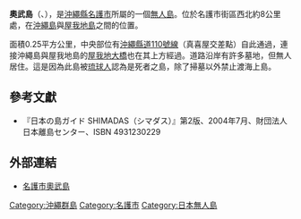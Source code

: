 {{coord|26|38|21|N|128|01|58|E|region:JP-47|display=title}}
{{Infobox islands
|name = 奧武島
|image  = [[File:Ou_Island,_Nago.jpg|center]]
|area km2 = 0.25
|coastline km = 1.25
|elevation m = 29
|highest mount= 
|archipelago = [[沖繩群島|沖繩群島]]
|waterbody = [[東中國海|東中國海]]、[[羽地內海|羽地內海]]
|country admin divisions title = 行政歸屬
|country 1 admin divisions = {{JPN}}[[沖繩縣|沖繩縣]][[名護市|名護市]]
}}
'''奧武島'''（{{jpn|j=奥武島|hg=おうじま|rm=Ō-jima}}、{{ryu|r=奥武|kn=オー|rm=Oo}}），是[[沖繩縣|沖繩縣]][[名護市|名護市]]所屬的一個[[無人島|無人島]]。位於名護市街區西北約8公里處，在[[沖繩島|沖繩島]]與[[屋我地島|屋我地島]]之間的位置。

面積0.25平方公里，中央部位有[[沖繩縣道110號線|沖繩縣道110號線]]（真喜屋交差點）自此通過，連接沖繩島與屋我地島的[[屋我地大橋|屋我地大橋]]也在其上方經過。道路沿岸有許多墓地，但無人居住。這是因為此島被[[琉球人|琉球人]]認為是死者之島，除了掃墓以外禁止渡海上島。
==參考文獻==
* 『日本の島ガイド SHIMADAS（シマダス）』第2版、2004年7月、財団法人日本離島センター、ISBN 4931230229

==外部連結==
*[http://gpzagogo.s8.xrea.com/hanejioojima.html 名護市奧武島] {{Wayback|url=http://gpzagogo.s8.xrea.com/hanejioojima.html |date=20160304092909 }}

{{沖繩群島}}
[[Category:沖繩群島|Category:沖繩群島]]
[[Category:名護市|Category:名護市]]
[[Category:日本無人島|Category:日本無人島]]